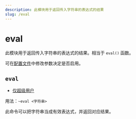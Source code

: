 ```yaml
---
description: 此模块用于返回传入字符串的表达式的结果
slug: /eval
---
```


# eval

此模块用于返回传入字符串的表达式的结果。相当于 `eval()` 函数。

可在[配置文件](config)中修改参数决定是否启用。

## `eval`

-   [仅超级用户](permissions)

用法：`~eval <字符串>`

此命令可以把字符串当成有效表达式，并返回对应结果。
